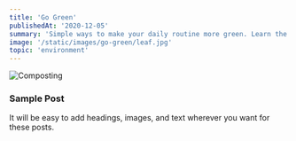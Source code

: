 ```yaml
---
title: 'Go Green'
publishedAt: '2020-12-05'
summary: 'Simple ways to make your daily routine more green. Learn the basics of reducing plastic, composting, and more!'
image: '/static/images/go-green/leaf.jpg'
topic: 'environment'
---
```


![Composting](/static/images/go-green/compost.jpg)

### Sample Post

It will be easy to add headings, images, and text wherever you want for these posts.
